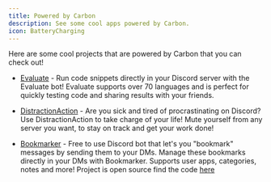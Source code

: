 ```yaml
---
title: Powered by Carbon
description: See some cool apps powered by Carbon.
icon: BatteryCharging
---
```


Here are some cool projects that are powered by Carbon that you can check out!

-   [Evaluate](https://evaluate.run/products/discord-bot) - Run code snippets directly in your Discord server with the Evaluate bot! Evaluate supports over 70 languages and is perfect for quickly testing code and sharing results with your friends.

-   [DistractionAction](https://discord.com/oauth2/authorize?client_id=1213517500516667412) - Are you sick and tired of procrastinating on Discord? Use DistractionAction to take charge of your life! Mute yourself from any server you want, to stay on track and get your work done!

- [Bookmarker](https://discord.com/oauth2/authorize?client_id=935447281929449532) - Free to use Discord bot that let's you "bookmark" messages by sending them to your DMs. Manage these bookmarks directly in your DMs with Bookmarker. Supports user apps, categories, notes and more! Project is open source find the code [here](https://github.com/BookmarkerBot/Bookmarker) 
